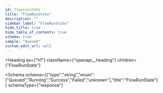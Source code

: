 ```yaml
---
id: flowrunstate
title: "FlowRunState"
description: ""
sidebar_label: "FlowRunState"
hide_title: true
hide_table_of_contents: true
schema: true
sample: "Queued"
custom_edit_url: null
---
```



<Heading
  as={"h1"}
  className={"openapi__heading"}
  children={"FlowRunState"}
>
</Heading>





<Schema
  schema={{"type":"string","enum":["Queued","Running","Success","Failed","unknown"],"title":"FlowRunState"}}
  schemaType={"response"}
>
  
</Schema>
            